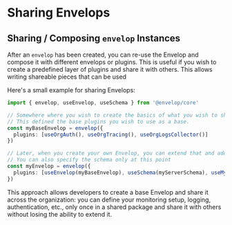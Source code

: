 # Sharing Envelops

## Sharing / Composing `envelop` Instances

After an `envelop` has been created, you can re-use the Envelop and compose it with different envelops or plugins. This is useful if you wish to create a predefined layer of plugins and share it with others.
This allows writing shareable pieces that can be used

Here's a small example for sharing Envelops:

```ts
import { envelop, useEnvelop, useSchema } from '@envelop/core'

// Somewhere where you wish to create the basics of what you wish to share
// This defined the base plugins you wish to use as a base.
const myBaseEnvelop = envelop({
  plugins: [useOrgAuth(), useOrgTracing(), useOrgLogsCollector()]
})

// Later, when you create your own Envelop, you can extend that and add custom plugins.
// You can also specify the schema only at this point
const myEnvelop = envelop({
  plugins: [useEnvelop(myBaseEnvelop), useSchema(myServerSchema), useMyCustomPlugin()]
})
```

This approach allows developers to create a base Envelop and share it across the organization: you can define your monitoring setup, logging, authentication, etc., only once in a shared package and share it with others without losing the ability to extend it.
